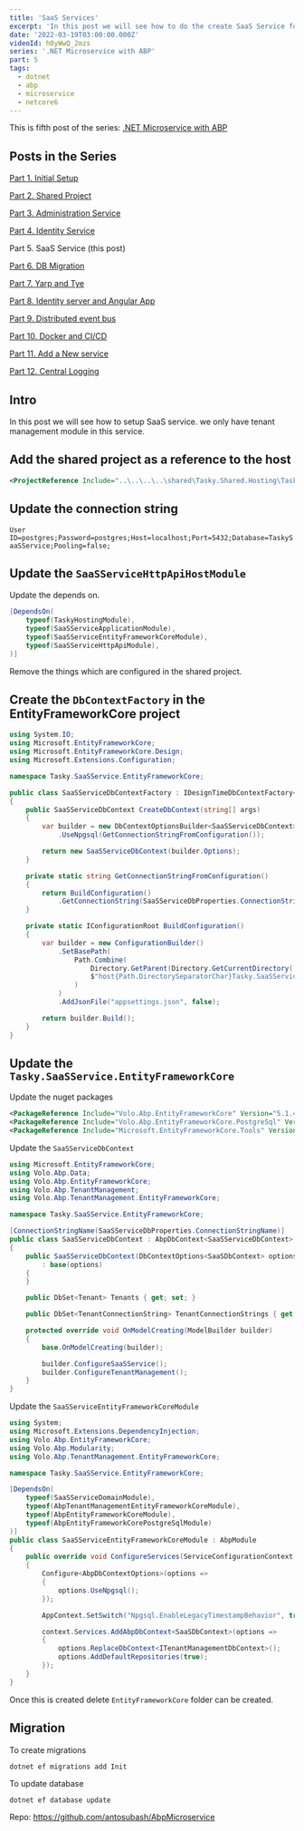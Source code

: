 ```yaml
---
title: 'SaaS Services'
excerpt: 'In this post we will see how to do the create SaaS Service for our microservice application'
date: '2022-03-19T03:00:00.000Z'
videoId: h0yWwQ_2mzs
series: '.NET Microservice with ABP'
part: 5
tags:
  - dotnet
  - abp
  - microservice
  - netcore6
---
```


This is fifth post of the series: [.NET Microservice with ABP](/posts/abp-microservice-series)

## Posts in the Series

[Part 1. Initial Setup](/posts/netcore-microservice-with-abp-init-part-1)

[Part 2. Shared Project](/posts/netcore-microservice-with-abp-shared-project-part-2)

[Part 3. Administration Service](/posts/netcore-microservice-with-abp-administration-services-part-3)

[Part 4. Identity Service](/posts/netcore-microservice-with-abp-identity-services-part-4)

Part 5. SaaS Service (this post)

[Part 6. DB Migration](/posts/netcore-microservice-with-abp-db-migration-part-6)

[Part 7. Yarp and Tye](/posts/netcore-microservice-with-abp-yarp-and-tye-part-7)

[Part 8. Identity server and Angular App](/posts/netcore-microservice-with-abp-identity-server-and-angular-part-8)

[Part 9. Distributed event bus](/posts/netcore-microservice-with-abp-distributed-event-bus-part-9)

[Part 10. Docker and CI/CD](/posts/netcore-microservice-with-abp-docker-and-ci-cd-part-10)

[Part 11. Add a New service](/posts/netcore-microservice-with-abp-add-new-service-part-11)

[Part 12. Central Logging](/posts/netcore-microservice-with-abp-add-central-logging-part-12)

<TOCInline toc={props.toc} asDisclosure />

## Intro

In this post we will see how to setup SaaS service. we only have tenant management module in this service.

## Add the shared project as a reference to the host

```xml
<ProjectReference Include="..\..\..\..\shared\Tasky.Shared.Hosting\Tasky.Shared.Hosting.csproj" />
```

## Update the connection string

`User ID=postgres;Password=postgres;Host=localhost;Port=5432;Database=TaskySaaSService;Pooling=false;`

## Update the `SaaSServiceHttpApiHostModule`

Update the depends on.

```cs
[DependsOn(
    typeof(TaskyHostingModule),
    typeof(SaaSServiceApplicationModule),
    typeof(SaaSServiceEntityFrameworkCoreModule),
    typeof(SaaSServiceHttpApiModule),
)]
```

Remove the things which are configured in the shared project.

## Create the `DbContextFactory` in the EntityFrameworkCore project

```cs
using System.IO;
using Microsoft.EntityFrameworkCore;
using Microsoft.EntityFrameworkCore.Design;
using Microsoft.Extensions.Configuration;

namespace Tasky.SaaSService.EntityFrameworkCore;

public class SaaSServiceDbContextFactory : IDesignTimeDbContextFactory<SaaSServiceDbContext>
{
    public SaaSServiceDbContext CreateDbContext(string[] args)
    {
        var builder = new DbContextOptionsBuilder<SaaSServiceDbContext>()
            .UseNpgsql(GetConnectionStringFromConfiguration());

        return new SaaSServiceDbContext(builder.Options);
    }

    private static string GetConnectionStringFromConfiguration()
    {
        return BuildConfiguration()
            .GetConnectionString(SaaSServiceDbProperties.ConnectionStringName);
    }

    private static IConfigurationRoot BuildConfiguration()
    {
        var builder = new ConfigurationBuilder()
            .SetBasePath(
                Path.Combine(
                    Directory.GetParent(Directory.GetCurrentDirectory())?.Parent!.FullName!,
                    $"host{Path.DirectorySeparatorChar}Tasky.SaaSService.HttpApi.Host"
                )
            )
            .AddJsonFile("appsettings.json", false);

        return builder.Build();
    }
}
```

## Update the `Tasky.SaaSService.EntityFrameworkCore`

Update the nuget packages

```xml
<PackageReference Include="Volo.Abp.EntityFrameworkCore" Version="5.1.4"/>
<PackageReference Include="Volo.Abp.EntityFrameworkCore.PostgreSql" Version="5.1.4"/>
<PackageReference Include="Microsoft.EntityFrameworkCore.Tools" Version="6.0.1"/>
```

Update the `SaaSServiceDbContext`

```cs
using Microsoft.EntityFrameworkCore;
using Volo.Abp.Data;
using Volo.Abp.EntityFrameworkCore;
using Volo.Abp.TenantManagement;
using Volo.Abp.TenantManagement.EntityFrameworkCore;

namespace Tasky.SaaSService.EntityFrameworkCore;

[ConnectionStringName(SaaSServiceDbProperties.ConnectionStringName)]
public class SaaSServiceDbContext : AbpDbContext<SaaSServiceDbContext>, ITenantManagementDbContext, ISaaSServiceDbContext
{
    public SaaSServiceDbContext(DbContextOptions<SaaSDbContext> options)
        : base(options)
    {
    }

    public DbSet<Tenant> Tenants { get; set; }

    public DbSet<TenantConnectionString> TenantConnectionStrings { get; set; }

    protected override void OnModelCreating(ModelBuilder builder)
    {
        base.OnModelCreating(builder);

        builder.ConfigureSaaSService();
        builder.ConfigureTenantManagement();
    }
}
```

Update the `SaaSServiceEntityFrameworkCoreModule`

```cs
using System;
using Microsoft.Extensions.DependencyInjection;
using Volo.Abp.EntityFrameworkCore;
using Volo.Abp.Modularity;
using Volo.Abp.TenantManagement.EntityFrameworkCore;

namespace Tasky.SaaSService.EntityFrameworkCore;

[DependsOn(
    typeof(SaaSServiceDomainModule),
    typeof(AbpTenantManagementEntityFrameworkCoreModule),
    typeof(AbpEntityFrameworkCoreModule),
    typeof(AbpEntityFrameworkCorePostgreSqlModule)
)]
public class SaaSServiceEntityFrameworkCoreModule : AbpModule
{
    public override void ConfigureServices(ServiceConfigurationContext context)
    {
        Configure<AbpDbContextOptions>(options =>
        {
            options.UseNpgsql();
        });

        AppContext.SetSwitch("Npgsql.EnableLegacyTimestampBehavior", true);

        context.Services.AddAbpDbContext<SaaSDbContext>(options =>
        {
            options.ReplaceDbContext<ITenantManagementDbContext>();
            options.AddDefaultRepositories(true);
        });
    }
}
```

Once this is created delete `EntityFrameworkCore` folder can be created.

## Migration

To create migrations

`dotnet ef migrations add Init`

To update database

`dotnet ef database update`

Repo: https://github.com/antosubash/AbpMicroservice
